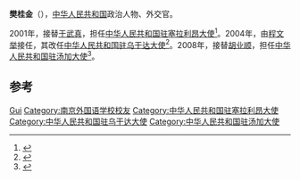 '''樊桂金'''（{{bd|？|}}），[[中华人民共和国|中华人民共和国]]政治人物、外交官。

2001年，接替[[于武真|于武真]]，担任[[中国驻塞拉利昂大使列表|中华人民共和国驻塞拉利昂大使]]<ref>{{cite web|author=中华人民共和国外交部|title=中国驻塞拉利昂历任大使|url=http://www.mfa.gov.cn/chn/pds/ziliao/wjrw/2167/2170/t9209.htm|publisher=中华人民共和国外交部|accessdate=2012-03-07}}</ref>。2004年，由[[程文举|程文举]]接任，其改任[[中国驻乌干达大使列表|中华人民共和国驻乌干达大使]]<ref>{{cite web|author=中华人民共和国外交部|title=中国驻乌干达历任大使|url=http://www.mfa.gov.cn/chn/pds/ziliao/wjrw/2167/2170/t9215.htm|publisher=中华人民共和国外交部|accessdate=2012-03-09|archive-date=2012-08-04|archive-url=https://archive.is/20120804081549/http://www.mfa.gov.cn/chn/pds/ziliao/wjrw/2167/2170/t9215.htm|dead-url=no}}</ref>。2008年，接替[[胡业顺|胡业顺]]，担任[[中国驻汤加大使列表|中华人民共和国驻汤加大使]]<ref>{{cite web|author=中华人民共和国外交部|title=中国驻汤加历任大使|url=http://www.mfa.gov.cn/chn/pds/ziliao/wjrw/2167/2173/t9277.htm|publisher=中华人民共和国外交部|accessdate=2012-03-09}}</ref>。

== 参考 ==
{{reflist}}

{{start box}}
{{s-dip}}
{{succession box|[[于武真|于武真]]|[[程文举|程文举]]|[[中国驻塞拉利昂大使列表|中华人民共和国驻塞拉利昂大使]]|2001年11月-2004年8月}}
{{succession box|[[李强民|李强民]]|[[孙和平|孙和平]]|[[中国驻乌干达大使列表|中华人民共和国驻乌干达大使]]|2004年12月-2007年11月}}
{{succession box|[[胡业顺|胡业顺]]|[[王东华_(外交官)|王東華]]|[[中国驻汤加大使列表|中华人民共和国驻汤加大使]]|2008年10月-2010年10月}}
{{end box}}
{{中国政治人物小作品}}

{{Authority control}}
{{DEFAULTSORT:Fan樊}}
[[Category:樊姓|Gui]]
[[Category:南京外国语学校校友|Category:南京外国语学校校友]]
[[Category:中华人民共和国驻塞拉利昂大使|Category:中华人民共和国驻塞拉利昂大使]]
[[Category:中华人民共和国驻乌干达大使|Category:中华人民共和国驻乌干达大使]]
[[Category:中华人民共和国驻汤加大使|Category:中华人民共和国驻汤加大使]]